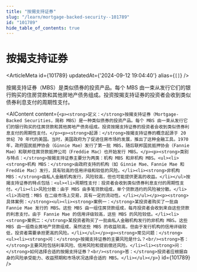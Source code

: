 ```yaml
---
title: "按揭支持证券"
slug: "/learn/mortgage-backed-security--101789"
id: "101789"
hide_table_of_contents: true
---
```



# 按揭支持证券

<ArticleMeta id={101789} updatedAt={'2024-09-12 19:04:40'} alias={`[]`} />
<div className='border-solid border-b border-t-0 my-4 border-[var(--ifm-color-gray-300)]' />

按揭支持证券（MBS）是类似债券的投资产品。每个 MBS 由一束从发行它们的银行购买的住房贷款和其他房地产债务组成。投资按揭支持证券的投资者会收到类似债券利息支付的周期性支付。

<AIContent content={`<p><strong>定义：</strong>按揭支持证券（Mortgage-Backed Securities，简称 MBS）是一种类似债券的投资产品。每个 MBS 由一束从发行它们的银行购买的住房贷款和其他房地产债务组成。投资按揭支持证券的投资者会收到类似债券利息支付的周期性支付。</p><p><strong>起源：</strong>按揭支持证券的概念起源于 20 世纪 70 年代的美国。当时，美国政府为了促进住房市场的发展，推出了这种金融工具。1970 年，政府国民抵押协会（Ginnie Mae）发行了第一批 MBS，随后联邦国民抵押协会（Fannie Mae）和联邦住房贷款抵押公司（Freddie Mac）也开始发行 MBS。</p><p><strong>类别与特点：</strong>按揭支持证券主要分为两类：机构 MBS 和非机构 MBS。<ul><li><strong>机构 MBS：</strong>由政府支持的机构（如 Ginnie Mae、Fannie Mae 和 Freddie Mac）发行，具有较高的信用评级和较低的风险。</li><li><strong>非机构 MBS：</strong>由私人金融机构发行，风险较高，但也可能提供更高的收益。</li></ul>按揭支持证券的特点包括：<ul><li>周期性支付：投资者会收到类似债券利息支付的周期性支付。</li><li>风险分散：由于 MBS 由多笔贷款组成，单个贷款违约的风险被分散。</li><li>流动性：MBS 在二级市场上交易，具有一定的流动性。</li></ul></p><p><strong>具体案例：</strong><ul><li><strong>案例一：</strong>某投资者购买了一批由 Fannie Mae 发行的 MBS。这些 MBS 由一组住房贷款组成，每月投资者会收到来自这些贷款的利息支付。由于 Fannie Mae 的信用评级较高，这些 MBS 的风险较低。</li><li><strong>案例二：</strong>某投资者购买了一批由私人金融机构发行的非机构 MBS。这些 MBS 由一组商业房地产贷款组成，虽然这些 MBS 的收益较高，但由于发行机构的信用评级较低，投资者需要承担更高的风险。</li></ul></p><p><strong>常见问题：</strong><ul><li><strong>问：</strong>按揭支持证券的主要风险是什么？<br/><strong>答：</strong>主要风险包括利率风险、信用风险和提前偿还风险。</li><li><strong>问：</strong>如何选择合适的按揭支持证券？<br/><strong>答：</strong>投资者应根据自身的风险承受能力、收益预期和市场状况选择合适的 MBS。</li></ul></p>`} id={101789} />
